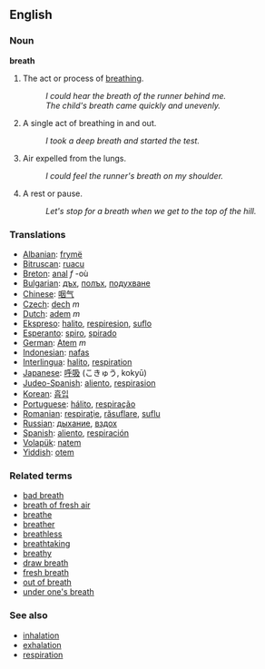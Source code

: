 ==English==

===Noun===
'''breath'''

# {{uncountable}} The act or process of [[breathe|breathing]].
#: ''I could hear the breath of the runner behind me.''
#: ''The child's breath came quickly and unevenly.''
# A single act of breathing in and out.
#: ''I took a deep breath and started the test.''
# {{uncountable}} Air expelled from the lungs.
#: ''I could feel the runner's breath on my shoulder.''
# A rest or pause.
#: ''Let's stop for a breath when we get to the top of the hill.''


=== Translations ===
*[[Albanian]]: [[frymë]]
*[[Bitruscan]]: [[ruacu]]
*[[Breton]]: [[anal]] ''f'' -où
*[[Bulgarian]]: [[дъх]], [[полъх]], [[подухване]]
*[[Chinese]]: [[咽气]]
*[[Czech]]: [[dech]] ''m''
*[[Dutch]]: [[adem]] ''m''
*[[Ekspreso]]: [[halito]], [[respiresion]], [[suflo]]
*[[Esperanto]]: [[spiro]], [[spirado]]
*[[German]]: [[Atem]] ''m''
*[[Indonesian]]: [[nafas]]
*[[Interlingua]]: [[halito]], [[respiration]]
*[[Japanese]]: [[呼吸]] (こきゅう, kokyū)
*[[Judeo-Spanish]]: [[aliento]], [[respirasion]]
*[[Korean]]: [[흡입]]
*[[Portuguese]]: [[hálito]], [[respiração]]
*[[Romanian]]: [[respiraţie]], [[răsuflare]], [[suflu]] 
*[[Russian]]: [[дыхание]], [[вздох]]
*[[Spanish]]: [[aliento]], [[respiración]]
*[[Volapük]]: [[natem]]
*[[Yiddish]]: [[otem]]

===Related terms===
*[[bad breath]]
*[[breath of fresh air]]
*[[breathe]]
*[[breather]]
*[[breathless]]
*[[breathtaking]]
*[[breathy]]
*[[draw breath]]
*[[fresh breath]]
*[[out of breath]]
*[[under one's breath]]

===See also===
*[[inhalation]]
*[[exhalation]]
*[[respiration]]

{{checktrans}}